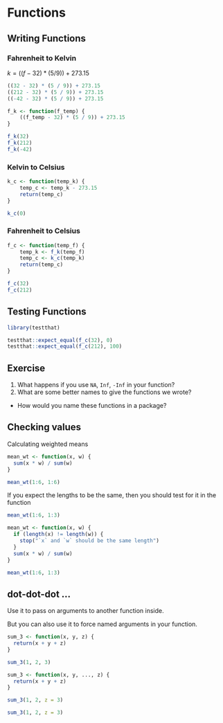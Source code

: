 
# Functions

## Writing Functions

###  Fahrenheit to Kelvin

$k = ((f - 32) * (5 / 9)) + 273.15$

```r
((32 - 32) * (5 / 9)) + 273.15
((212 - 32) * (5 / 9)) + 273.15
((-42 - 32) * (5 / 9)) + 273.15
```

```r
f_k <- function(f_temp) {
    ((f_temp - 32) * (5 / 9)) + 273.15
}
```

```r
f_k(32)
f_k(212)
f_k(-42)
```

### Kelvin to Celsius

```r
k_c <- function(temp_k) {
    temp_c <- temp_k - 273.15
    return(temp_c)
}
```

```r
k_c(0)
```

### Fahrenheit to Celsius

```r
f_c <- function(temp_f) {
    temp_k <- f_k(temp_f)
    temp_c <- k_c(temp_k)
    return(temp_c)
}
```

```r
f_c(32)
f_c(212)
```

## Testing Functions

```r
library(testthat)

testthat::expect_equal(f_c(32), 0)
testthat::expect_equal(f_c(212), 100)

```

## Exercise

1. What happens if you use `NA`, `Inf`, `-Inf` in your function?
2. What are some better names to give the functions we wrote?
  - How would you name these functions in a package?


## Checking values

Calculating weighted means

```r
mean_wt <- function(x, w) {
  sum(x * w) / sum(w)
}
```

```r
mean_wt(1:6, 1:6)
```

If you expect the lengths to be the same,
then you should test for it in the function

```r
mean_wt(1:6, 1:3)
```

```r
mean_wt <- function(x, w) {
  if (length(x) != length(w)) {
    stop("`x` and `w` should be the same length")
  }
  sum(x * w) / sum(w)
}
```

```r
mean_wt(1:6, 1:3)
```

## dot-dot-dot ...

Use it to pass on arguments to another function inside.

But you can also use it to force named arguments in your function.

```r
sum_3 <- function(x, y, z) {
  return(x + y + z)
}
```

```r
sum_3(1, 2, 3)
```

```r
sum_3 <- function(x, y, ..., z) {
  return(x + y + z)
}
```

```r
sum_3(1, 2, z = 3)
```

```r
sum_3(1, 2, z = 3)
```
